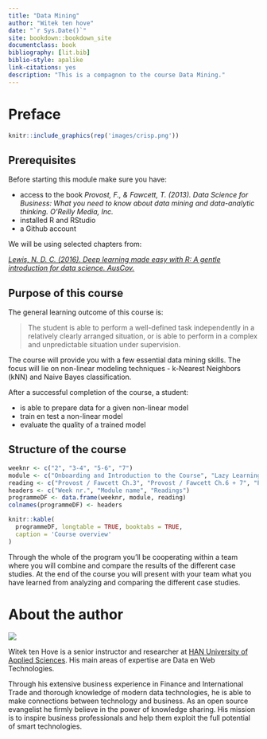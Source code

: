 ```yaml
--- 
title: "Data Mining"
author: "Witek ten hove"
date: "`r Sys.Date()`"
site: bookdown::bookdown_site
documentclass: book
bibliography: [lit.bib]
biblio-style: apalike
link-citations: yes
description: "This is a compagnon to the course Data Mining."
---
```


# Preface {-}

```r
knitr::include_graphics(rep('images/crisp.png'))
```
## Prerequisites {-}

Before starting this module make sure you have:

* access to the book *Provost, F., & Fawcett, T. (2013). Data Science for Business: What you need to know about data mining and data-analytic thinking. O'Reilly Media, Inc.*
* installed R and RStudio
* a Github account

We will be using selected chapters from:

*[Lewis, N. D. C. (2016). Deep learning made easy with R: A gentle introduction for data science. AusCov.](https://drive.google.com/file/d/1p_PtuD6BGGTKTwNL9LUo9DEADWFskImK/view?usp=sharing)*

## Purpose of this course {-}

The general learning outcome of this course is:

> The student is able to perform a well-defined task independently in a relatively clearly arranged situation, or is able to perform in a complex and unpredictable situation under supervision.

The course will provide you with a few essential data mining skills. The focus will lie on non-linear modeling techniques - k-Nearest Neighbors (kNN) and Naive Bayes classification.

After a successful completion of the course, a student:

* is able to prepare data for a given non-linear model
* train en test a non-linear model
* evaluate the quality of a trained model

## Structure of the course {-}

```r
weeknr <- c("2", "3-4", "5-6", "7")
module <- c("Onboarding and Introduction to the Course", "Lazy Learning with kNN", "Probabilistic Kearning with Naive Bayes classification", "Project Applicaton")
reading <- c("Provost / Fawcett Ch.3", "Provost / Fawcett Ch.6 + 7", "Provost / Fawcett Ch.9", "")
headers <- c("Week nr.", "Module name", "Readings")
programmeDF <- data.frame(weeknr, module, reading)
colnames(programmeDF) <- headers

knitr::kable(
  programmeDF, longtable = TRUE, booktabs = TRUE,
  caption = 'Course overview'
)
```

Through the whole of the program you'll be cooperating within a team where you will combine and compare the results of the different case studies. At the end of the course you will present with your team what you have learned from analyzing and comparing the different case studies.

# About the author {-}

![](images/me.png)

Witek ten Hove is a senior instructor and researcher at [HAN University of Applied Sciences](https://hanuniversity.com/en/). His main areas of expertise are Data en Web Technologies.

Through his extensive business experience in Finance and International Trade and thorough knowledge of modern data technologies, he is able to make connections between technology and business. As an open source evangelist he firmly believe in the power of knowledge sharing. His mission is to inspire business professionals and help them exploit the full potential of smart technologies.





